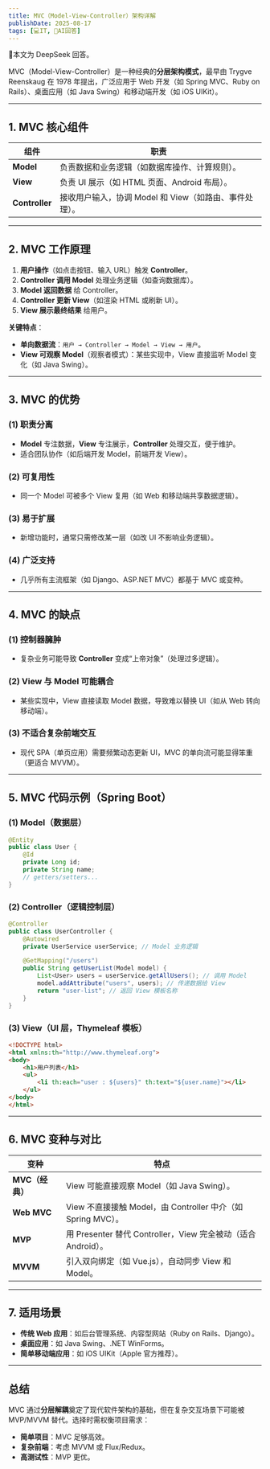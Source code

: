 ```yaml
---
title: MVC（Model-View-Controller）架构详解
publishDate: 2025-08-17
tags: [💻IT, 🤖AI回答]
---
```



<Aside title="AI Note">🤖本文为 DeepSeek 回答。</Aside>

MVC（Model-View-Controller）是一种经典的**分层架构模式**，最早由 Trygve Reenskaug 在 1978 年提出，广泛应用于 Web 开发（如 Spring MVC、Ruby on Rails）、桌面应用（如 Java Swing）和移动端开发（如 iOS UIKit）。

---

## **1. MVC 核心组件**
| 组件         | 职责                                                                 |
|--------------|----------------------------------------------------------------------|
| **Model**    | 负责数据和业务逻辑（如数据库操作、计算规则）。                       |
| **View**     | 负责 UI 展示（如 HTML 页面、Android 布局）。                         |
| **Controller** | 接收用户输入，协调 Model 和 View（如路由、事件处理）。              |

---

## **2. MVC 工作原理**
1. **用户操作**（如点击按钮、输入 URL）触发 **Controller**。
2. **Controller 调用 Model** 处理业务逻辑（如查询数据库）。
3. **Model 返回数据** 给 Controller。
4. **Controller 更新 View**（如渲染 HTML 或刷新 UI）。
5. **View 展示最终结果** 给用户。

**关键特点**：
- **单向数据流**：`用户 → Controller → Model → View → 用户`。
- **View 可观察 Model**（观察者模式）：某些实现中，View 直接监听 Model 变化（如 Java Swing）。

---

## **3. MVC 的优势**
### **(1) 职责分离**
- **Model** 专注数据，**View** 专注展示，**Controller** 处理交互，便于维护。
- 适合团队协作（如后端开发 Model，前端开发 View）。

### **(2) 可复用性**
- 同一个 Model 可被多个 View 复用（如 Web 和移动端共享数据逻辑）。

### **(3) 易于扩展**
- 新增功能时，通常只需修改某一层（如改 UI 不影响业务逻辑）。

### **(4) 广泛支持**
- 几乎所有主流框架（如 Django、ASP.NET MVC）都基于 MVC 或变种。

---

## **4. MVC 的缺点**
### **(1) 控制器臃肿**
- 复杂业务可能导致 **Controller** 变成“上帝对象”（处理过多逻辑）。

### **(2) View 与 Model 可能耦合**
- 某些实现中，View 直接读取 Model 数据，导致难以替换 UI（如从 Web 转向移动端）。

### **(3) 不适合复杂前端交互**
- 现代 SPA（单页应用）需要频繁动态更新 UI，MVC 的单向流可能显得笨重（更适合 MVVM）。

---

## **5. MVC 代码示例（Spring Boot）**
### **(1) Model（数据层）**
```java
@Entity
public class User {
    @Id
    private Long id;
    private String name;
    // getters/setters...
}
```

### **(2) Controller（逻辑控制层）**
```java
@Controller
public class UserController {
    @Autowired
    private UserService userService; // Model 业务逻辑

    @GetMapping("/users")
    public String getUserList(Model model) {
        List<User> users = userService.getAllUsers(); // 调用 Model
        model.addAttribute("users", users); // 传递数据给 View
        return "user-list"; // 返回 View 模板名称
    }
}
```

### **(3) View（UI 层，Thymeleaf 模板）**
```html
<!DOCTYPE html>
<html xmlns:th="http://www.thymeleaf.org">
<body>
    <h1>用户列表</h1>
    <ul>
        <li th:each="user : ${users}" th:text="${user.name}"></li>
    </ul>
</body>
</html>
```

---

## **6. MVC 变种与对比**
| 变种          | 特点                                                                 |
|---------------|----------------------------------------------------------------------|
| **MVC（经典）** | View 可能直接观察 Model（如 Java Swing）。                          |
| **Web MVC**   | View 不直接接触 Model，由 Controller 中介（如 Spring MVC）。         |
| **MVP**       | 用 Presenter 替代 Controller，View 完全被动（适合 Android）。       |
| **MVVM**      | 引入双向绑定（如 Vue.js），自动同步 View 和 Model。                 |

---

## **7. 适用场景**
- **传统 Web 应用**：如后台管理系统、内容型网站（Ruby on Rails、Django）。
- **桌面应用**：如 Java Swing、.NET WinForms。
- **简单移动端应用**：如 iOS UIKit（Apple 官方推荐）。

---

## **总结**
MVC 通过**分层解耦**奠定了现代软件架构的基础，但在复杂交互场景下可能被 MVP/MVVM 替代。选择时需权衡项目需求：
- **简单项目**：MVC 足够高效。
- **复杂前端**：考虑 MVVM 或 Flux/Redux。
- **高测试性**：MVP 更优。
